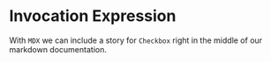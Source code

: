
<Meta title="MDX/Invocation Expression" of={InvocationExpression} />

# Invocation Expression

With `MDX` we can include a story for `Checkbox` right in the middle of our
markdown documentation.

<Canvas>
  <Story of={InvocationExpression.Base} />
</Canvas>
